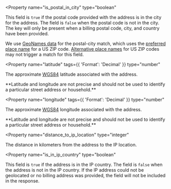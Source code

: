 <Property
    name="is_postal_in_city"
    type="boolean"
  >
  This field is `true` if the postal code provided with the address is in the
  city for the address. The field is `false` when the postal code is not in
  the city. The key will only be present when a billing postal code, city,
  and country have been provided.

  We use [GeoNames data](https://www.geonames.org/postal-codes/postal-codes-us.html)
  for the postal-city match, which uses the [preferred place name](https://en.wikipedia.org/wiki/ZIP_Code#Preferred_place_names:_ZIP_Codes_and_previous_zoning_lines)
  for a US ZIP code. [Alternative place names](https://en.wikipedia.org/wiki/ZIP_Code#Preferred_place_names:_ZIP_Codes_and_previous_zoning_lines)
  for US ZIP codes may not trigger a match for this field.
</Property>

<Property
  name="latitude"
  tags={{
    'Format': 'Decimal'
  }}
  type="number"
>
  The approximate [WGS84](https://en.wikipedia.org/wiki/World_Geodetic_System)
  latitude associated with the address.

  <Alert type="warning">
    **Latitude and longitude are not precise and should not be used to
    identify a particular street address or household.**
  </Alert>
</Property>

<Property
  name="longitude"
  tags={{
    'Format': 'Decimal'
  }}
  type="number"
>
  The approximate [WGS84](https://en.wikipedia.org/wiki/World_Geodetic_System)
  longitude associated with the address.

  <Alert type="warning">
    **Latitude and longitude are not precise and should not be used to
    identify a particular street address or household.**
  </Alert>
</Property>

<Property
  name="distance_to_ip_location"
  type="integer"
>
  The distance in kilometers from the address to the IP location.
</Property>

<Property
  name="is_in_ip_country"
  type="boolean"
>
  This field is `true` if the address is in the IP country. The field is
  `false` when the address is not in the IP country. If the IP address could
  not be geolocated or no billing address was provided, the field will not be
  included in the response.
</Property>
